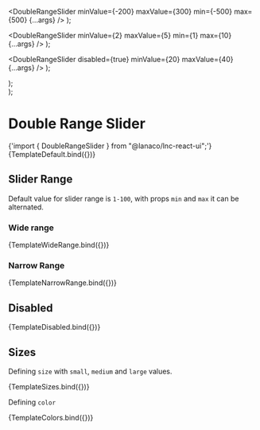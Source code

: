 
<Meta title="Inputs/Double Range Slider" component={DoubleRangeSlider} />


  <DoubleRangeSlider
    minValue={-200}
    maxValue={300}
    min={-500}
    max={500}
    {...args}
  />
);

  <DoubleRangeSlider minValue={2} maxValue={5} min={1} max={10} {...args} />
);

  <DoubleRangeSlider disabled={true} minValue={20} maxValue={40} {...args} />
);

  <div style={{ display: "flex", flexDirection: "column", gap: "20px" }}>
    <DoubleRangeSlider {...args} size="small" />
    <DoubleRangeSlider {...args} size="medium" />
    <DoubleRangeSlider {...args} size="large" />
  </div>
);

  <div style={{ display: "flex", flexDirection: "column", gap: "15px" }}>
    <DoubleRangeSlider {...args} color="primary" />
    <DoubleRangeSlider {...args} color="secondary" />
    <DoubleRangeSlider {...args} color="success" />
    <DoubleRangeSlider {...args} color="warning" />
    <DoubleRangeSlider {...args} color="danger" />
    <DoubleRangeSlider {...args} color="information" />
  </div>
);

# Double Range Slider

<SyntaxHighlighter language="jsx" style={nord}>
  {'import { DoubleRangeSlider } from "@lanaco/lnc-react-ui";'}
</SyntaxHighlighter>

<Canvas>
  <Story name="Default" args={{}}>
    {TemplateDefault.bind({})}
  </Story>
</Canvas>

<ArgsTable story="Default" />

## Slider Range

Default value for slider range is `1-100`, with props `min` and `max` it can be alternated.

### Wide range

<Canvas withSource="open">
  <Story name="Wide Range" args={{}}>
    {TemplateWideRange.bind({})}
  </Story>
</Canvas>

### Narrow Range

<Canvas withSource="open">
  <Story name="Narrow Range" args={{}}>
    {TemplateNarrowRange.bind({})}
  </Story>
</Canvas>

## Disabled

<Canvas>
  <Story name="Disabled" args={{}}>
    {TemplateDisabled.bind({})}
  </Story>
</Canvas>

## Sizes

Defining `size` with `small`, `medium` and `large` values.

<Canvas>
  <Story
    name="Sizes"
    args={{
      minValue: 20,
      maxValue: 80,
    }}
  >
    {TemplateSizes.bind({})}
  </Story>
</Canvas>

Defining `color`

<Canvas>
  <Story
    name="Colors"
    args={{
      minValue: 20,
      maxValue: 80,
    }}
  >
    {TemplateColors.bind({})}
  </Story>
</Canvas>
